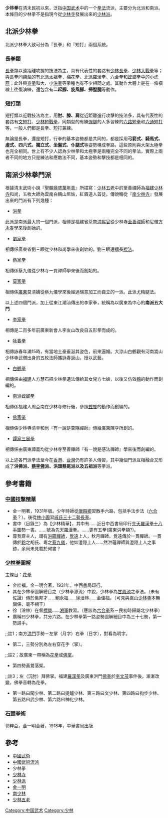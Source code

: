 {{Unreferenced |time=2011-04-25T03:26:58+00:00 }}
'''少林拳'''在清未民初以來，泛指[[中国武术|中国武术]]中的一个[[拳法|拳法]]流派，主要分为北派和南派。本條目的少林拳不是指現今從[[少林寺|少林寺]]發展出來的[[少林派|少林派]]。

==北派少林拳==

北派少林拳大致可分為『長拳』和『短打』兩個系統。

===長拳類===

[[長拳|長拳]]類以遠距離攻握的技法為主，具有代表性的套路有[[少林長拳|少林長拳]]、[[少林大戰拳|少林大戰拳]]等；與長拳同類型的有[[北派太祖拳|北派太祖拳]]、[[梅花拳|梅花拳]]、[[北派羅漢拳|北派羅漢拳]]、[[六合拳|六合拳]]和[[螳螂拳|螳螂拳]]中的[[小虎燕|小虎燕]]；此外與[[查拳|查拳]]和大、小[[洪拳|洪拳]]等拳種也有不少相同之處。其動作大體上是在一條橫線上往復演練，還包含有'''二起腳、旋風腳、掃膛腿'''等動作。

===短打類===

短打類以近戰技法為主，用'''肘、膝、肩'''從近距離進行攻擊的技法多，具有代表性的套路有[[文短打|文短打]]、[[少林短戰拳|少林短戰拳]]，同類型的有練[[彈腿|彈腿]]的人多習練的[[六路短拳|六路短拳]]和[[六通短打|六通短打]]等，一般人們都是長拳、短打兼練。

無論是長拳，還是短打，行拳的基本姿勢都是共同的，都是採用'''弓箭式、騎馬式、虛式、四六式、獨立式、坐盤式、仆腿式'''等姿勢構成拳路，這些原則與大架太極拳也完全相同。世上有不少人認為少林拳和太極拳是兩種完全不同的拳法，實際上兩者不同的地方只是練法和應敵法不同，基本姿勢和擊技都是相同的。

==南派少林拳門派==
根據清末武術小說『[[聖朝鼎盛萬年青|聖朝鼎盛萬年青]]』所描寫：[[少林五老|少林五老]]中的至善禪師為[[福建少林寺|福建少林寺]]和尚，五枚大師為雲南白鶴山尼姑，紅眉道人首徒。傳說稱從『[[南少林寺|南少林寺]]』發展出來的門派有下列幾種：

*[[洪拳|洪拳]]
此派是南派最大的一個門派，相傳是福建省茶商[[洪熙官|洪熙官]]從少林寺[[至善禪師|至善禪師]]和尼僧[[方永春|方永春]]學來後創始的。

*[[劉家拳|劉家拳]]
相傳係廣東省劉三眼從少林和尚學來後創始的。劉三眼還擅長[[棍法|棍法]]。

*[[蔡家拳|蔡家拳]]
相傳係蔡九儀從少林寺一貫禪師學來後而創始的。

*[[莫家拳|莫家拳]]
相傳係[[廣東|廣東]]莫清嬌從蔡九儀學來後經過瑞意加工而自立的一派。此派尤精腿法。

以上述四個門派，加上從東江潮汕傳出的李家拳，統稱為以廣東為中心的'''南派五大門'''
*[[李家拳|李家拳]]
相傳是二百多年前廣東新會人李友山改良自五形拳而成的。

*[[咏春拳|咏春拳]]
相傳詠春年滿15時，有當地土豪垂涎其姿色，前來逼婚。大涼山白鶴觀有河南嵩山少林寺武僧出身的五枚法師攜詠春返山，授以武藝。

*[[白鶴拳|白鶴拳]]
相傳係由[[福建|福建]]人方慧石把少林拳遺法傳給其女兒方七娘，以後又仿效[[鶴|鶴]]的動作而創編的。

*[[南派螳螂拳|南派螳螂拳]]
相傳係福建人周亞南在少林寺修行後，參照[[螳螂|螳螂]]的動作而創編的。

*[[佛家拳|佛家拳]]
相傳係少林寺清草和尚『有一說是杏隱禪師』傳給廣東陳亨所創的。

*[[譚家三展拳|譚家三展拳]]
相傳係由廣東譚義均從少林寺至善禪師『有一說是感法禪師』學來後而創編的。

以上述各門派拳法至今在[[香港|香港]]、[[台灣|台灣]]仍有許多人傳習，其中幾個門派互相融合又形成了'''洪佛派、[[蔡李佛|蔡李佛]]派、洪頭蔡尾派以及五祖派'''等拳派。

==參考書籍==
=== [[中國技擊精華|中國技擊精華]] ===
*金一明著，1931年版。少年時師從[[唐殿卿|唐殿卿]]習散手六路，包括手法步法（[[六合拳|六合拳]]？）。後從[[林小圃|林小圃]]習[[南拳|戚氏三十二勢長拳]]。
*書中（目錄三）為【少林精華】，其中有……近日中西書局印行[[十八羅漢手|先天羅漢拳十八手]]圖勢一書。……號為先天[[羅漢拳|羅漢拳]]。……更有五拳(廣東洪拳類?)。
*尊我齋主人，謂有[[洪蘊禪師|洪蘊禪師]]，[[覺遠|覺遠]]上人，秋月禪師。覺遠傳於一貫禪師。一貫傳於[[黔|黔]]之胡氏、粵之[[蔡九儀|蔡九儀]]，他如澄隠上人……然洪蘊禪師與澄隠上人之事跡，余尚未見載於何書？

=== [[少林拳圖解|少林拳圖解]] ===
主條目：[[花拳|花拳]]
*金桂福，金一明合著，1931年，中西書局印行。
*其在少林拳圖解總目之〈少林拳源流〉中說，少林拳為[[花拳|甘鳳池]]之拳法。（未有佐證）傳於萬邦才……鮑永福……徐淦林……金佳福。（可見與嵩山[[少林寺|少林寺]]本無關係，毫不相干）
*徐（淦林）在督[[標|標]][[營|營]]……[[湘軍|湘軍]]教習。（應該為[[六合拳|六合拳]]系－民初時歸屬北少林拳）
*廣稱曰少林拳，共分六路。在少林拳第一路姿勢圖解細目中為三十七勢，第一勢請手。
;;;註1；南方[[洪門|洪門]]手勢－左掌（月字）右拳（日字），對看為明字。
*第二，三勢分別為左右穿花手（掌）。
;;;註2；故廣東一帶稱為[[花拳|花拳]]或[[佛掌|佛掌]]。
*第四勢黃鶯落架。
;;;註3；左（沉肘）拜佛掌。福建[[羅漢拳|羅漢拳]]及廣東洪門[[羅漢拳|佛拳]]於[[李文茂|李文茂]]事件後，漸漸改變，佛拳音轉為花拳。
*第一路曰闖少林、第二路曰提鑪少林、第三路曰文少林、第四路曰抅步少林、第五路曰武少林、第六路曰神化少林。

=== [[石頭拳術|石頭拳術]] ===
郭粹亞，金一明合著，1918年，中華書局出版

==參考==
*[[中國武術|中國武術]]
*[[中國武術流派|中國武術流派]]
*少林拳
*[[少林寺|少林寺]]
*[[少林派|少林派]]
*[[金一明|金一明]]
*[[南少林|南少林]]
*[[少林五老|少林五老]]
{{少林寺}}
[[Category:中国武术|Category:中国武术]]
[[Category:少林|Category:少林]]